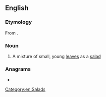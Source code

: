 ==English==

===Etymology===
From {{etyl|fr|en}} {{m|fr|mescler||to mix}}.

===Noun===
{{wikipedia}}
{{en-noun}}

# A mixture of small, young [[leaf|leaves]] as a [[salad]]

===Anagrams===
* {{anagrams|en|culmens}}

[[Category:en:Salads]]